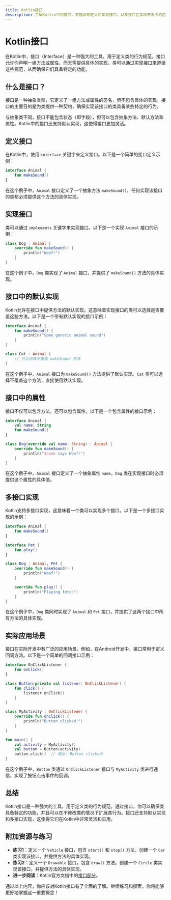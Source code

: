 ```yaml
---
title: Kotlin接口
description: 了解Kotlin中的接口，掌握如何定义和实现接口，以及接口在实际开发中的应用场景。
---
```


# Kotlin接口

在Kotlin中，接口（Interface）是一种强大的工具，用于定义类的行为规范。接口允许你声明一组方法或属性，而无需提供具体的实现。类可以通过实现接口来遵循这些规范，从而确保它们具备特定的功能。

## 什么是接口？

接口是一种抽象类型，它定义了一组方法或属性的签名，但不包含具体的实现。接口的主要目的是为类提供一种契约，确保实现该接口的类具备某些特定的行为。

与抽象类不同，接口不能包含状态（即字段），但可以包含抽象方法、默认方法和属性。Kotlin中的接口还支持默认实现，这使得接口更加灵活。

## 定义接口

在Kotlin中，使用 `interface` 关键字来定义接口。以下是一个简单的接口定义示例：

```kotlin
interface Animal {
    fun makeSound()
}
```

在这个例子中，`Animal` 接口定义了一个抽象方法 `makeSound()`，任何实现该接口的类都必须提供这个方法的具体实现。

## 实现接口

类可以通过 `implements` 关键字来实现接口。以下是一个实现 `Animal` 接口的示例：

```kotlin
class Dog : Animal {
    override fun makeSound() {
        println("Woof!")
    }
}
```

在这个例子中，`Dog` 类实现了 `Animal` 接口，并提供了 `makeSound()` 方法的具体实现。

## 接口中的默认实现

Kotlin允许在接口中提供方法的默认实现。这意味着实现接口的类可以选择是否覆盖这些方法。以下是一个带有默认实现的接口示例：

```kotlin
interface Animal {
    fun makeSound() {
        println("Some generic animal sound")
    }
}

class Cat : Animal {
    // 可以选择不覆盖 makeSound 方法
}
```

在这个例子中，`Animal` 接口为 `makeSound()` 方法提供了默认实现。`Cat` 类可以选择不覆盖这个方法，直接使用默认实现。

## 接口中的属性

接口不仅可以包含方法，还可以包含属性。以下是一个包含属性的接口示例：

```kotlin
interface Animal {
    val name: String
    fun makeSound()
}

class Dog(override val name: String) : Animal {
    override fun makeSound() {
        println("$name says Woof!")
    }
}
```

在这个例子中，`Animal` 接口定义了一个抽象属性 `name`，`Dog` 类在实现接口时必须提供这个属性的具体值。

## 多接口实现

Kotlin支持多接口实现，这意味着一个类可以实现多个接口。以下是一个多接口实现的示例：

```kotlin
interface Animal {
    fun makeSound()
}

interface Pet {
    fun play()
}

class Dog : Animal, Pet {
    override fun makeSound() {
        println("Woof!")
    }

    override fun play() {
        println("Playing fetch")
    }
}
```

在这个例子中，`Dog` 类同时实现了 `Animal` 和 `Pet` 接口，并提供了这两个接口中所有方法的具体实现。

## 实际应用场景

接口在实际开发中有广泛的应用场景。例如，在Android开发中，接口常用于定义回调方法。以下是一个简单的回调接口示例：

```kotlin
interface OnClickListener {
    fun onClick()
}

class Button(private val listener: OnClickListener) {
    fun click() {
        listener.onClick()
    }
}

class MyActivity : OnClickListener {
    override fun onClick() {
        println("Button clicked!")
    }
}

fun main() {
    val activity = MyActivity()
    val button = Button(activity)
    button.click()  // 输出: Button clicked!
}
```

在这个例子中，`Button` 类通过 `OnClickListener` 接口与 `MyActivity` 类进行通信，实现了按钮点击事件的回调。

## 总结

Kotlin接口是一种强大的工具，用于定义类的行为规范。通过接口，你可以确保类具备特定的功能，并且可以在不修改类的情况下扩展其行为。接口还支持默认实现和多接口实现，这使得它们在Kotlin中非常灵活和实用。

## 附加资源与练习

- **练习1**：定义一个 `Vehicle` 接口，包含 `start()` 和 `stop()` 方法。创建一个 `Car` 类实现该接口，并提供方法的具体实现。
- **练习2**：定义一个 `Drawable` 接口，包含 `draw()` 方法。创建一个 `Circle` 类实现该接口，并提供方法的具体实现。
- **进一步阅读**：Kotlin官方文档中的[接口部分](https://kotlinlang.org/docs/interfaces.html)。

通过以上内容，你应该对Kotlin接口有了全面的了解。继续练习和探索，你将能够更好地掌握这一重要概念！